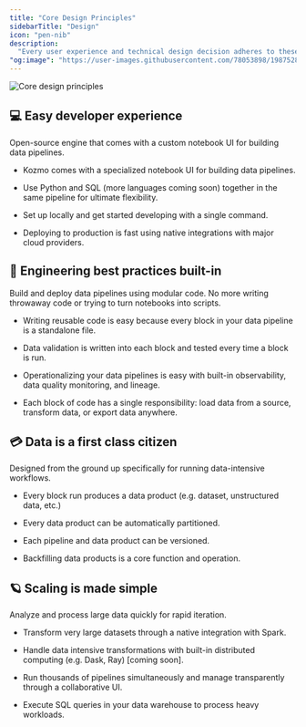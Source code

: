 ```yaml
---
title: "Core Design Principles"
sidebarTitle: "Design"
icon: "pen-nib"
description:
  "Every user experience and technical design decision adheres to these principles."
"og:image": "https://user-images.githubusercontent.com/78053898/198752891-1e823231-f5eb-48ea-8a6d-91e60ec368c9.svg"
---
```


<Frame>
  <img
    alt="Core design principles"
    src="https://user-images.githubusercontent.com/78053898/198752891-1e823231-f5eb-48ea-8a6d-91e60ec368c9.svg"
  />
</Frame>

## 💻 Easy developer experience

Open-source engine that comes with a custom notebook UI for building data
pipelines.

- Kozmo comes with a specialized notebook UI for building data pipelines.

- Use Python and SQL (more languages coming soon) together in the same pipeline
  for ultimate flexibility.

- Set up locally and get started developing with a single command.

- Deploying to production is fast using native integrations with major cloud
  providers.

## 🚢 Engineering best practices built-in

Build and deploy data pipelines using modular code. No more writing throwaway
code or trying to turn notebooks into scripts.

- Writing reusable code is easy because every block in your data pipeline is a
  standalone file.

- Data validation is written into each block and tested every time a block is
  run.

- Operationalizing your data pipelines is easy with built-in observability, data
  quality monitoring, and lineage.

- Each block of code has a single responsibility: load data from a source,
  transform data, or export data anywhere.

## 💳 Data is a first class citizen

Designed from the ground up specifically for running data-intensive workflows.

- Every block run produces a data product (e.g. dataset, unstructured data,
  etc.)

- Every data product can be automatically partitioned.

- Each pipeline and data product can be versioned.

- Backfilling data products is a core function and operation.

## 🪐 Scaling is made simple

Analyze and process large data quickly for rapid iteration.

- Transform very large datasets through a native integration with Spark.

- Handle data intensive transformations with built-in distributed computing
  (e.g. Dask, Ray) \[coming soon\].

- Run thousands of pipelines simultaneously and manage transparently through a
  collaborative UI.

- Execute SQL queries in your data warehouse to process heavy workloads.
